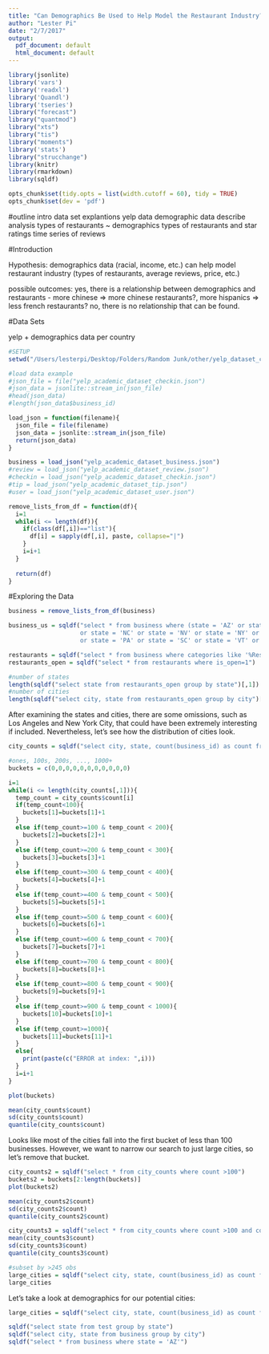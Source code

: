 ```yaml
---
title: "Can Demographics Be Used to Help Model the Restaurant Industry?"
author: "Lester Pi"
date: "2/7/2017"
output:
  pdf_document: default
  html_document: default
---
```


```r
library(jsonlite)
library('vars')
library('readxl')
library('Quandl')
library('tseries')
library("forecast")
library("quantmod")
library("xts")
library("tis")
library("moments")
library('stats')
library("strucchange")
library(knitr)
library(rmarkdown)
library(sqldf)
```

```r
opts_chunk$set(tidy.opts = list(width.cutoff = 60), tidy = TRUE)
opts_chunk$set(dev = 'pdf')
```

#outline
intro
data set explantions
  yelp data
  demographic data
    describe
analysis
  types of restaurants ~ demographics
  types of restaurants and star ratings
  time series of reviews
  

#Introduction

Hypothesis: 
demographics data (racial, income, etc.) can help model restaurant industry (types of restaurants, average reviews, price, etc.)

possible outcomes: 
yes, there is a relationship between demographics and restaurants - more chinese => more chinese restaurants?, more hispanics => less french restaurants?
no, there is no relationship that can be found.



#Data Sets

yelp + demographics data per country






```r
#SETUP
setwd("/Users/lesterpi/Desktop/Folders/Random Junk/other/yelp_dataset_challenge_round9")

#load data example
#json_file = file("yelp_academic_dataset_checkin.json")
#json_data = jsonlite::stream_in(json_file)
#head(json_data)
#length(json_data$business_id)

load_json = function(filename){
  json_file = file(filename)
  json_data = jsonlite::stream_in(json_file)
  return(json_data)
}

business = load_json("yelp_academic_dataset_business.json")
#review = load_json("yelp_academic_dataset_review.json")
#checkin = load_json("yelp_academic_dataset_checkin.json")
#tip = load_json("yelp_academic_dataset_tip.json")
#user = load_json("yelp_academic_dataset_user.json")

remove_lists_from_df = function(df){
  i=1
  while(i <= length(df)){
    if(class(df[,i])=="list"){
      df[i] = sapply(df[,i], paste, collapse="|")
    }
    i=i+1
  }
  
  return(df)
}
```
#Exploring the Data


```r
business = remove_lists_from_df(business)

business_us = sqldf("select * from business where (state = 'AZ' or state = 'IL' 
                    or state = 'NC' or state = 'NV' or state = 'NY' or state = 'OH' 
                    or state = 'PA' or state = 'SC' or state = 'VT' or state = 'WI')")

restaurants = sqldf("select * from business where categories like '%Restaurants%'")
restaurants_open = sqldf("select * from restaurants where is_open=1")
```

```r
#number of states
length(sqldf("select state from restaurants_open group by state")[,1])
#number of cities
length(sqldf("select city, state from restaurants_open group by city")[,1])
```

After examining the states and cities, there are some omissions, such as Los Angeles and New York City, that could have been extremely interesting if included. Nevertheless, let's see how the distribution of cities look.

```r
city_counts = sqldf("select city, state, count(business_id) as count from restaurants_open group by city")

#ones, 100s, 200s, ..., 1000+
buckets = c(0,0,0,0,0,0,0,0,0,0,0)

i=1
while(i <= length(city_counts[,1])){
  temp_count = city_counts$count[i]
  if(temp_count<100){
    buckets[1]=buckets[1]+1
  }
  else if(temp_count>=100 & temp_count < 200){
    buckets[2]=buckets[2]+1
  }
  else if(temp_count>=200 & temp_count < 300){
    buckets[3]=buckets[3]+1
  }
  else if(temp_count>=300 & temp_count < 400){
    buckets[4]=buckets[4]+1
  }
  else if(temp_count>=400 & temp_count < 500){
    buckets[5]=buckets[5]+1
  }
  else if(temp_count>=500 & temp_count < 600){
    buckets[6]=buckets[6]+1
  }
  else if(temp_count>=600 & temp_count < 700){
    buckets[7]=buckets[7]+1
  }
  else if(temp_count>=700 & temp_count < 800){
    buckets[8]=buckets[8]+1
  }
  else if(temp_count>=800 & temp_count < 900){
    buckets[9]=buckets[9]+1
  }
  else if(temp_count>=900 & temp_count < 1000){
    buckets[10]=buckets[10]+1
  }
  else if(temp_count>=1000){
    buckets[11]=buckets[11]+1
  }
  else{
    print(paste(c("ERROR at index: ",i)))
  }
  i=i+1
}

plot(buckets)

```
```r

mean(city_counts$count)
sd(city_counts$count)
quantile(city_counts$count)

```

Looks like most of the cities fall into the first bucket of less than 100 businesses. However, we want to narrow our search to just large cities, so let's remove that bucket.

```r
city_counts2 = sqldf("select * from city_counts where count >100")
buckets2 = buckets[2:length(buckets)]
plot(buckets2)
```

```r

mean(city_counts2$count)
sd(city_counts2$count)
quantile(city_counts2$count)
```

```r
city_counts3 = sqldf("select * from city_counts where count >100 and count <1000")
mean(city_counts3$count)
sd(city_counts3$count)
quantile(city_counts3$count)
```

```r
#subset by >245 obs
large_cities = sqldf("select city, state, count(business_id) as count from restaurants_open group by city having count > 245")
large_cities
```

Let's take a look at demographics for our potential cities:

```r
large_cities = sqldf("select city, state, count(business_id) as count from business group by city having count > 700")
```

```r

sqldf("select state from test group by state")
sqldf("select city, state from business group by city")
sqldf("select * from business where state = 'AZ'")

```